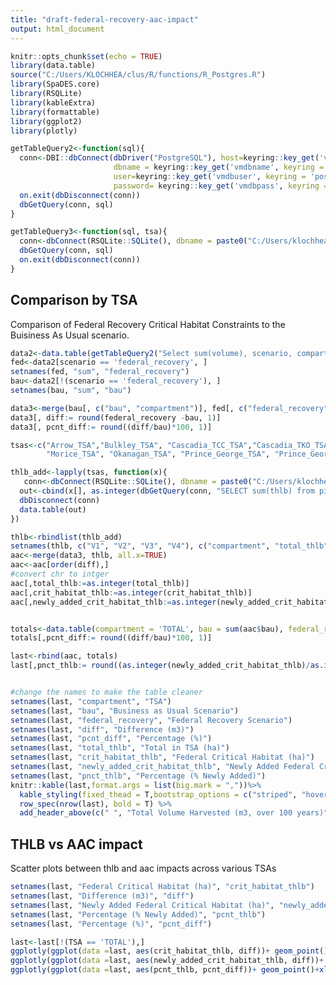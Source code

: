 ```yaml
---
title: "draft-federal-recovery-aac-impact"
output: html_document
---
```


```r
knitr::opts_chunk$set(echo = TRUE)
library(data.table)
source("C:/Users/KLOCHHEA/clus/R/functions/R_Postgres.R")
library(SpaDES.core)
library(RSQLite)
library(kableExtra)
library(formattable)
library(ggplot2)
library(plotly)

getTableQuery2<-function(sql){
  conn<-DBI::dbConnect(dbDriver("PostgreSQL"), host=keyring::key_get('vmdbhost', keyring = 'postgreSQL'), 
                       dbname = keyring::key_get('vmdbname', keyring = 'postgreSQL'), port='5432' ,
                       user=keyring::key_get('vmdbuser', keyring = 'postgreSQL') ,
                       password= keyring::key_get('vmdbpass', keyring = 'postgreSQL'))
  on.exit(dbDisconnect(conn))
  dbGetQuery(conn, sql)
}

getTableQuery3<-function(sql, tsa){
  conn<-dbConnect(RSQLite::SQLite(), dbname = paste0("C:/Users/klochhea/clus/R/SpaDES-modules/dataLoaderCLUS/", tsa, "_clusdb.sqlite"))
  dbGetQuery(conn, sql)
  on.exit(dbDisconnect(conn))
}
```

## Comparison by TSA

Comparison of Federal Recovery Critical Habitat Constraints to the Buisiness As Usual scenario. 

```r
data2<-data.table(getTableQuery2("Select sum(volume), scenario, compartment from province.harvest group by scenario, compartment order by compartment, scenario"))
fed<-data2[scenario == 'federal_recovery', ]
setnames(fed, "sum", "federal_recovery")
bau<-data2[!(scenario == 'federal_recovery'), ]
setnames(bau, "sum", "bau")

data3<-merge(bau[, c("bau", "compartment")], fed[, c("federal_recovery", "compartment")])
data3[, diff:= round(federal_recovery -bau, 1)]
data3[, pcnt_diff:= round((diff/bau)*100, 1)]

tsas<-c("Arrow_TSA","Bulkley_TSA", "Cascadia_TCC_TSA","Cascadia_TKO_TSA","Cascadia_TOC_TSA", "Cranbrook_TSA", "Dawson_Creek_TSA", "Fort_St_John_TSA", "Fort_St_John_Core_TSA", "Golden_TSA", "Hundred_Mile_House_TSA", "Invermere_TSA", "Kamloops_TSA", "Kootenay_Lake_TSA", "Lakes_TSA", "MacKenzie_TSA", "MacKenzie_SW_TSA",
        "Morice_TSA", "Okanagan_TSA", "Prince_George_TSA", "Prince_George_North_TSA", "Quesnel_TSA", "Revelstoke_TSA", "Robson_Valley_TSA", "Williams_Lake_TSA")

thlb_add<-lapply(tsas, function(x){
   conn<-dbConnect(RSQLite::SQLite(), dbname = paste0("C:/Users/klochhea/clus/R/SpaDES-modules/dataLoaderCLUS/",x[],"_clusdb.sqlite"))
  out<-cbind(x[], as.integer(dbGetQuery(conn, "SELECT sum(thlb) from pixels")), as.integer(dbGetQuery(conn, "SELECT sum(thlb) from pixels where zone6 >= 0")), as.integer(dbGetQuery(conn, "SELECT sum(thlb) from pixels where zone6 >= 0 and zone5 is null and zone4 is null and zone3 is null and zone2 is null")))
  dbDisconnect(conn)
  data.table(out)
})

thlb<-rbindlist(thlb_add)
setnames(thlb, c("V1", "V2", "V3", "V4"), c("compartment", "total_thlb", "crit_habitat_thlb", "newly_added_crit_habitat_thlb"))
aac<-merge(data3, thlb, all.x=TRUE)
aac<-aac[order(diff),]
#convert chr to intger
aac[,total_thlb:=as.integer(total_thlb)]
aac[,crit_habitat_thlb:=as.integer(crit_habitat_thlb)]
aac[,newly_added_crit_habitat_thlb:=as.integer(newly_added_crit_habitat_thlb)]


totals<-data.table(compartment = 'TOTAL', bau = sum(aac$bau), federal_recovery= sum(aac$federal_recovery), diff = sum(aac$diff), total_thlb = sum(as.integer(aac$total_thlb),na.rm=T), crit_habitat_thlb = sum(as.integer(aac$crit_habitat_thlb),na.rm=T), newly_added_crit_habitat_thlb = sum(as.integer(aac$newly_added_crit_habitat_thlb),na.rm=T))
totals[,pcnt_diff:= round((diff/bau)*100, 1)]

last<-rbind(aac, totals)
last[,pnct_thlb:= round((as.integer(newly_added_crit_habitat_thlb)/as.integer(total_thlb))*100,1)]


#change the names to make the table cleaner
setnames(last, "compartment", "TSA")
setnames(last, "bau", "Business as Usual Scenario")
setnames(last, "federal_recovery", "Federal Recovery Scenario")
setnames(last, "diff", "Difference (m3)")
setnames(last, "pcnt_diff", "Percentage (%)")
setnames(last, "total_thlb", "Total in TSA (ha)")
setnames(last, "crit_habitat_thlb", "Federal Critical Habitat (ha)")
setnames(last, "newly_added_crit_habitat_thlb", "Newly Added Federal Critical Habitat (ha)")
setnames(last, "pnct_thlb", "Percentage (% Newly Added)")
knitr::kable(last,format.args = list(big.mark = ","))%>%
  kable_styling(fixed_thead = T,bootstrap_options = c("striped", "hover"))%>%
  row_spec(nrow(last), bold = T) %>%
  add_header_above(c(" ", "Total Volume Harvested (m3, over 100 years)" = 2, "AAC Impact" = 2, "THLB Impact" = 4))
```

## THLB vs AAC impact

Scatter plots between thlb and aac impacts across various TSAs

```r
setnames(last, "Federal Critical Habitat (ha)", "crit_habitat_thlb")
setnames(last, "Difference (m3)", "diff")
setnames(last, "Newly Added Federal Critical Habitat (ha)", "newly_added_crit_habitat_thlb")
setnames(last, "Percentage (% Newly Added)", "pcnt_thlb")
setnames(last, "Percentage (%)", "pcnt_diff")

last<-last[!(TSA == 'TOTAL'),]
ggplotly(ggplot(data =last, aes(crit_habitat_thlb, diff))+ geom_point() +xlab("Critical Habitat THLB (ha)") + ylab("AAC Impact (m3)") +geom_text(label= last$TSA, size = 2))
ggplotly(ggplot(data =last, aes(newly_added_crit_habitat_thlb, diff))+ geom_point()+xlab("Newly Added Critical Habitat THLB (ha)") + ylab("AAC Impact (m3)")+geom_text(label= last$TSA, size = 2))
ggplotly(ggplot(data =last, aes(pcnt_thlb, pcnt_diff))+ geom_point()+xlab("Percent Newly Added Critical Habitat THLB (%)") + ylab("AAC Impact in Percent of BAU (%)")+geom_text(label= last$TSA, size = 2))

```
